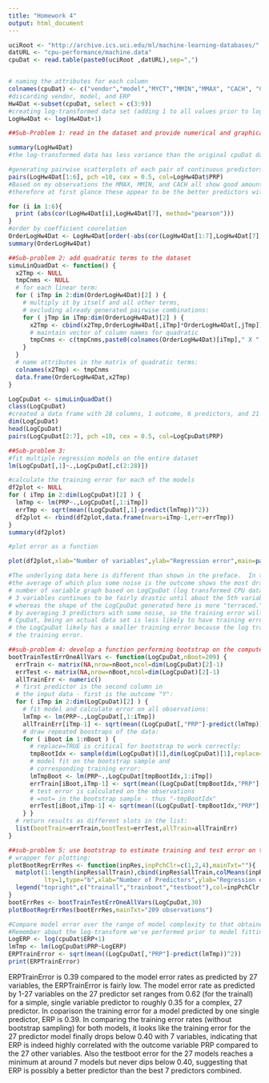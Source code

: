 ```yaml
---
title: "Homework 4"
output: html_document
---
```


```r
uciRoot <- "http://archive.ics.uci.edu/ml/machine-learning-databases/"
datURL <- "cpu-performance/machine.data"
cpuDat <- read.table(paste0(uciRoot ,datURL),sep=",")


# naming the attributes for each column 
colnames(cpuDat) <- c("vendor","model","MYCT","MMIN","MMAX", "CACH", "CHMIN", "CHMAX", "PRP", "ERP") 
#discarding vendor, model, and ERP
Hw4Dat <-subset(cpuDat, select = c(3:9))
#creating log-transformed data set (adding 1 to all values prior to log transform due to the 0's)
LogHw4Dat <- log(Hw4Dat+1)

##Sub-Problem 1: read in the dataset and provide numerical and graphical summaries 

summary(LogHw4Dat)
#the log-transformed data has less variance than the original cpuDat dataset. 

#generating pairwise scatterplots of each pair of continuous predictors
pairs(LogHw4Dat[1:6], pch =10, cex = 0.5, col=LogHw4Dat$PRP)
#Based on my observations the MMAX, MMIN, and CACH all show good amount of clustering based on PRP values.
#therefore at first glance these appear to be the better predictors with the strongest correlation. 

for (i in 1:6){
  print (abs(cor(LogHw4Dat[i],LogHw4Dat[7], method="pearson")))
}
#order by coefficient coorelation 
OrderLogHw4Dat <- LogHw4Dat[order(-abs(cor(LogHw4Dat[1:7],LogHw4Dat[7], method="pearson")))]
summary(OrderLogHw4Dat)

##Sub-problem 2: add quadratic terms to the dataset
simuLinQuadDat <- function() {
  x2Tmp <- NULL
  tmpCnms <- NULL
  # for each linear term:
  for ( iTmp in 2:dim(OrderLogHw4Dat)[2] ) {
    # multiply it by itself and all other terms,
    # excluding already generated pairwise combinations:
    for ( jTmp in iTmp:dim(OrderLogHw4Dat)[2] ) {
      x2Tmp <- cbind(x2Tmp,OrderLogHw4Dat[,iTmp]*OrderLogHw4Dat[,jTmp])
      # maintain vector of column names for quadratic
      tmpCnms <- c(tmpCnms,paste0(colnames(OrderLogHw4Dat)[iTmp]," X ",colnames(OrderLogHw4Dat)[jTmp]))
    }
  }
  # name attributes in the matrix of quadratic terms:
  colnames(x2Tmp) <- tmpCnms
  data.frame(OrderLogHw4Dat,x2Tmp)
}

LogCpuDat <- simuLinQuadDat()
class(LogCpuDat)
#created a data frame with 28 columns, 1 outcome, 6 predictors, and 21 pairwise combinations 
dim(LogCpuDat)
head(LogCpuDat)
pairs(LogCpuDat[2:7], pch =10, cex = 0.5, col=LogCpuDat$PRP)

##Sub-problem 3: 
#fit multiple regression models on the entire dataset
lm(LogCpuDat[,1]~.,LogCpuDat[,c(2:28)])

#calculate the training error for each of the models
df2plot <- NULL
for ( iTmp in 2:dim(LogCpuDat)[2] ) {
  lmTmp <- lm(PRP~.,LogCpuDat[,1:iTmp])
  errTmp <- sqrt(mean((LogCpuDat[,1]-predict(lmTmp))^2))
  df2plot <- rbind(df2plot,data.frame(nvars=iTmp-1,err=errTmp))
}
summary(df2plot)

#plot error as a function 

plot(df2plot,xlab="Number of variables",ylab="Regression error",main=paste(dim(LogCpuDat)[1],"observations"))

#The underlying data here is different than shown in the preface.  In the preface, the inclusion of the first three variables, 
#the average of which plus some noise is the outcome shows the most drastic decrease in training error. In the regression error vs 
# number of variable graph based on LogCpuDat (log transformed CPU data), there is a continuous drop in training error and the drop after the first
# 3 variables continues to be fairly drastic until about the 5th variable. Also the shape of the preface graph is more of a curve,
# whereas the shape of the LogCpuDat generated here is more "terraced."  This is because the preface data set is generated
# by averaging 3 predictors with some noise, so the training error will decrease in a negatively curved slope. Whereas
# CpuDat, being an actual data set is less likely to have training error graph with as predictable a shape. Lastly the regression error from 
# the LogCpuDat likely has a smaller training error because the log transformation reduces the variance, which in turn reduces
# the training error. 

##sub-problem 4: develop a function performing bootstrap on the computer hardware dataset
bootTrainTestErrOneAllVars <- function(LogCpuDat,nBoot=209) {
  errTrain <- matrix(NA,nrow=nBoot,ncol=dim(LogCpuDat)[2]-1)
  errTest <- matrix(NA,nrow=nBoot,ncol=dim(LogCpuDat)[2]-1)
  allTrainErr <- numeric()
  # first predictor is the second column in
  # the input data - first is the outcome "Y":
  for ( iTmp in 2:dim(LogCpuDat)[2] ) {
    # fit model and calculate error on all observations:
    lmTmp <- lm(PRP~.,LogCpuDat[,1:iTmp])
    allTrainErr[iTmp-1] <- sqrt(mean((LogCpuDat[,"PRP"]-predict(lmTmp))^2))
    # draw repeated boostraps of the data:
    for ( iBoot in 1:nBoot ) {
      # replace=TRUE is critical for bootstrap to work correctly:
      tmpBootIdx <- sample(dim(LogCpuDat)[1],dim(LogCpuDat)[1],replace=TRUE)
      # model fit on the bootstrap sample and
      # corresponding training error:
      lmTmpBoot <- lm(PRP~.,LogCpuDat[tmpBootIdx,1:iTmp])
      errTrain[iBoot,iTmp-1] <- sqrt(mean((LogCpuDat[tmpBootIdx,"PRP"]-predict(lmTmpBoot))^2))
      # test error is calculated on the observations
      # =not= in the bootstrap sample - thus "-tmpBootIdx"
      errTest[iBoot,iTmp-1] <- sqrt(mean((LogCpuDat[-tmpBootIdx,"PRP"]-predict(lmTmpBoot,newdata=LogCpuDat[-tmpBootIdx,1:iTmp]))^2))
    } }
  # return results as different slots in the list:
  list(bootTrain=errTrain,bootTest=errTest,allTrain=allTrainErr)
}

##sub-problem 5: use bootstrap to estimate training and test error on the computer hardware dataset 
# wrapper for plotting:
plotBootRegrErrRes <- function(inpRes,inpPchClr=c(1,2,4),mainTxt=""){
  matplot(1:length(inpRes$allTrain),cbind(inpRes$allTrain,colMeans(inpRes$bootTrain),colMeans(inpRes$bootTest)),pch=inpPchClr,col=inpPchClr,
          lty=1,type="b",xlab="Number of Predictors",ylab="Regression error",main=mainTxt)
  legend("topright",c("trainall","trainboot","testboot"),col=inpPchClr,text.col=inpPchClr,pch=inpPchClr,lty=1)
}
bootErrRes <- bootTrainTestErrOneAllVars(LogCpuDat,30)
plotBootRegrErrRes(bootErrRes,mainTxt="209 observations")

#Compare model error over the range of model complexity to that obtained by the dataset contributors (PRP and ERP). 
#Remember about the log-transform we've performed prior to model fitting.
LogERP <- log(cpuDat$ERP+1)
lmTmp <- lm(LogCpuDat$PRP~LogERP)
ERPTrainError <- sqrt(mean((LogCpuDat[,"PRP"]-predict(lmTmp))^2))
print(ERPTrainError)
```
ERPTrainError is 0.39
compared to the model error rates as predicted by 27 variables, the ERPTrainError is fairly low. The model error rate as predicted by 1-27 variables
on the 27 predictor set ranges from 0.62 (for the trainall) for a simple, single variable predictor to roughly 0.35 for
a complex, 27 predictor.  In coparison the training error for a model predicted by one single predictor, ERP is 0.39.  In comparing the training error rates
(without bootstrap sampling) for both models, it looks like the training error for the 27 predictor model finally drops below 0.40
with 7 variables, indicating that ERP is indeed highly correlated with the outcome variable PRP compared to the 27 other variables. Also the testboot error
for the 27 models reaches a minimum at around 7 models but never dips below 0.40, suggesting that ERP is possibly a better predictor than the best 7 predictors combined.